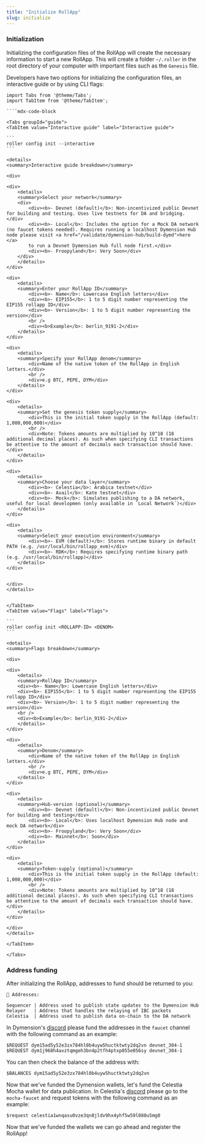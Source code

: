 ```yaml
---
title: "Initialize RollApp"
slug: initialize
---
```


### Initialization

Initializing the configuration files of the RollApp will create the necessary information to start a new RollApp. This will create a folder `~/.roller` in the root directory of your computer with important files such as the `Genesis` file.

Developers have two options for initializing the configuration files, an interactive guide or by using CLI flags:

`````mdx-code-block
import Tabs from '@theme/Tabs';
import TabItem from '@theme/TabItem';

````mdx-code-block

<Tabs groupId="guide">
<TabItem value="Interactive guide" label="Interactive guide">

```
roller config init --interactive
```

<details>
<summary>Interactive guide breakdown</summary>

<div>

<div>
    <details>
    <summary>Select your network</summary>
    <div>
        <div><b>- Devnet (default)</b>: Non-incentivized public Devnet for building and testing. Uses live testnets for DA and bridging.</div>
        <div><b>- Local</b>: Includes the option for a Mock DA network (no faucet tokens needed). Requires running a localhost Dymension Hub node please visit <a href="/validate/dymension-hub/build-dymd">here </a>
        to run a Devnet Dymension Hub full node first.</div>
        <div><b>- Froopyland</b>: Very Soon</div>
    </div>
    </details>
</div>

<div>
    <details>
    <summary>Enter your RollApp ID</summary>
        <div><b>- Name</b>: Lowercase English letters</div>
        <div><b>- EIP155</b>: 1 to 5 digit number representing the EIP155 rollapp ID</div>
        <div><b>- Version</b>: 1 to 5 digit number representing the version</div>
        <br />
        <div><b>Example</b>: berlin_9191-2</div>
    </details>
</div>

<div>
    <details>
    <summary>Specify your RollApp denom</summary>
        <div>Name of the native token of the RollApp in English letters.</div>
        <br />
        <div>e.g BTC, PEPE, DYM</div>
    </details>
</div>

<div>
    <details>
    <summary>Set the genesis token supply</summary>
        <div>This is the initial token supply in the RollApp (default: 1,000,000,000)</div>
        <br />
        <div>Note: Tokens amounts are multiplied by 10^18 (18 additional decimal places). As such when specifying CLI transactions be attentive to the amount of decimals each transaction should have.</div>
    </details>
</div>

<div>
    <details>
    <summary>Choose your data layer</summary>
        <div><b>- Celestia</b>: Arabica testnet</div>
        <div><b>- Avail</b>: Kate testnet</div>
        <div><b>- Mock</b>: Simulates publishing to a DA network, useful for local developmen (only available in `Local Network`)</div>
    </details>
</div>

<div>
    <details>
    <summary>Select your execution environment</summary>
        <div><b>- EVM (default)</b>: Stores runtime binary in default PATH (e.g. /usr/local/bin/rollapp_evm)</div>
        <div><b>- RDK</b>: Requires specifying runtime binary path (e.g. /usr/local/bin/rollapp)</div>
    </details>
</div>


</div>
</details>


</TabItem>
<TabItem value="Flags" label="Flags">

```
roller config init <ROLLAPP-ID> <DENOM>
```

<details>
<summary>Flags breakdown</summary>

<div>

<div>
    <details>
    <summary>RollApp ID</summary>
    <div><b>- Name</b>: Lowercase English letters</div>
    <div><b>- EIP155</b>: 1 to 5 digit number representing the EIP155 rollapp ID</div>
    <div><b>- Version</b>: 1 to 5 digit number representing the version</div>
    <br />
    <div><b>Example</b>: berlin_9191-2</div>
    </details>
</div>

<div>
    <details>
    <summary>Denom</summary>
        <div>Name of the native token of the RollApp in English letters.</div>
        <br />
        <div>e.g BTC, PEPE, DYM</div>
    </details>
</div>

<div>
    <details>
    <summary>Hub-version (optional)</summary>
        <div><b>- Devnet (default)</b>: Non-incentivized public Devnet for building and testing</div>
        <div><b>- Local</b>: Uses localhost Dymension Hub node and mock DA network</div>
        <div><b>- Froopyland</b>: Very Soon</div>
        <div><b>- Mainnet</b>: Soon</div>
    </details>
</div>

<div>
    <details>
    <summary>Token-supply (optional)</summary>
        <div>This is the initial token supply in the RollApp (default: 1,000,000,000)</div>
        <br />
        <div>Note: Tokens amounts are multiplied by 10^18 (18 additional decimal places). As such when specifying CLI transactions be attentive to the amount of decimals each transaction should have.</div>
    </details>
</div>

</div>
</details>

</TabItem>

</Tabs>
`````

### Address funding

After initializing the RollApp, addresses to fund should be returned to you:

```
🔑 Addresses:

Sequencer | Address used to publish state updates to the Dymension Hub
Relayer   | Address that handles the relaying of IBC packets
Celestia  | Address used to publish data on-chain to the DA network
```

In Dymension's [discord](https://discord.gg/dymension) please fund the addresses in the `faucet` channel with the following command as an example:

```
$REQUEST dym15ad5y52e3zx784hl0b4uyw5huctktwty2dq2vn devnet_304-1
$REQUEST dym1j968h4avztqmgeh3bn4p2tfh4ptxp055e056sy devnet_304-1
```

You can then check the balance of the address with:

```
$BALANCES dym15ad5y52e3zx784hl0b4uyw5huctktwty2dq2vn
```

Now that we've funded the Dymension wallets, let's fund the Celestia Mocha wallet for data publication. In Celestia's [discord](https://discord.com/invite/YsnTPcSfWQ)
please go to the `mocha-faucet` and request tokens with the following command as an example:

```
$request celestia1wnqasu0vze3qn8jldv9hx4yhf5w59l080u5mg0
```

Now that we've funded the wallets we can go ahead and register the RollApp!
